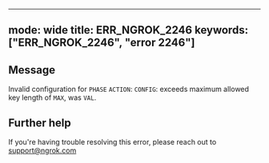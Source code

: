 
---
mode: wide
title: ERR_NGROK_2246
keywords: ["ERR_NGROK_2246", "error 2246"]
---

## Message
Invalid configuration for `PHASE` `ACTION`: `CONFIG`: exceeds maximum allowed key length of `MAX`, was `VAL`.




## Further help
If you're having trouble resolving this error, please reach out to [support@ngrok.com](mailto:support@ngrok.com?subject=Help%20with%20ERR_NGROK_2246)

